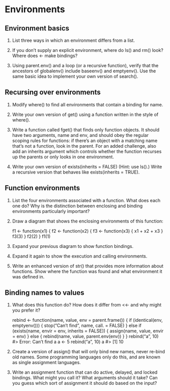 # Environments

## Environment basics

1. List three ways in which an environment differs from a list.

2. If you don’t supply an explicit environment, where do ls() and rm() look? Where does <- make bindings?

3. Using parent.env() and a loop (or a recursive function), verify that the ancestors of globalenv() include baseenv() and emptyenv(). Use the same basic idea to implement your own version of search().

## Recursing over environments

1. Modify where() to find all environments that contain a binding for name.

2. Write your own version of get() using a function written in the style of where().

3. Write a function called fget() that finds only function objects. It should have two arguments, name and env, and should obey the regular scoping rules for functions: if there’s an object with a matching name that’s not a function, look in the parent. For an added challenge, also add an inherits argument which controls whether the function recurses up the parents or only looks in one environment.

4. Write your own version of exists(inherits = FALSE) (Hint: use ls().) Write a recursive version that behaves like exists(inherits = TRUE).

## Function environments

1. List the four environments associated with a function. What does each one do? Why is the distinction between enclosing and binding environments particularly important?

2. Draw a diagram that shows the enclosing environments of this function:

    f1 <- function(x1) {
      f2 <- function(x2) {
        f3 <- function(x3) {
          x1 + x2 + x3
        }
        f3(3)
      }
      f2(2)
    }
    f1(1)

3. Expand your previous diagram to show function bindings.

4. Expand it again to show the execution and calling environments.

5. Write an enhanced version of str() that provides more information about functions. Show where the function was found and what environment it was defined in.

## Binding names to values

1. What does this function do? How does it differ from <<- and why might you prefer it?

    rebind <- function(name, value, env = parent.frame()) {
      if (identical(env, emptyenv())) {
        stop("Can't find ", name, call. = FALSE)
      } else if (exists(name, envir = env, inherits = FALSE)) {
        assign(name, value, envir = env)
      } else {
        rebind(name, value, parent.env(env))
      }
    }
    rebind("a", 10)
    #> Error: Can't find a
    a <- 5
    rebind("a", 10)
    a
    #> [1] 10

2. Create a version of assign() that will only bind new names, never re-bind old names. Some programming languages only do this, and are known as single assignment languages.

3. Write an assignment function that can do active, delayed, and locked bindings. What might you call it? What arguments should it take? Can you guess which sort of assignment it should do based on the input?

